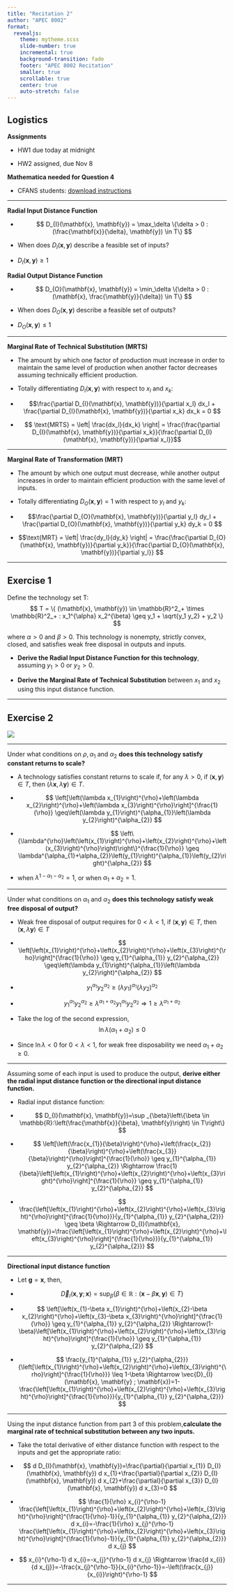 ```yaml
---
title: "Recitation 2"
author: "APEC 8002"
format: 
  revealjs:
    theme: mytheme.scss 
    slide-number: true
    incremental: true
    background-transition: fade
    footer: "APEC 8002 Recitation"
    smaller: true
    scrollable: true
    center: true
    auto-stretch: false
---
```


## Logistics {.smaller}

**Assignments**

-   HW1 due today at midnight

-   HW2 assigned, due Nov 8

**Mathematica needed for Question 4**

-   CFANS students: [download instructions](https://studentsoftware.cfans.umn.edu/Mathematica.aspx)

-------

**Radial Input Distance Function**

- $$    D_{I}(\mathbf{x}, \mathbf{y}) = \max_\delta \{\delta > 0 : (\frac{\mathbf{x}}{\delta}, \mathbf{y}) \in T\}
    $$

- When does $D_{I}(\mathbf{x}, \mathbf{y})$ describe a feasible set of inputs?

- $D_{I}(\mathbf{x}, \mathbf{y})≥1$

**Radial Output Distance Function**

- $$    D_{O}(\mathbf{x}, \mathbf{y}) = \min_\delta \{\delta > 0 : (\mathbf{x}, \frac{\mathbf{y}}{\delta}) \in T\}
    $$

- When does $D_{O}(\mathbf{x}, \mathbf{y})$ describe a feasible set of outputs?

- $D_{O}(\mathbf{x}, \mathbf{y})≤1$

----------

**Marginal Rate of Technical Substitution (MRTS)**

- The amount by which one factor of production must increase in order to maintain the same level of production when another factor decreases assuming technically efficient production.

- Totally differentiating $D_{I}(\mathbf{x}, \mathbf{y})$ with respect to $x_l$ and $x_k$:

- $$\frac{\partial D_{I}(\mathbf{x}, \mathbf{y})}{\partial x_l} dx_l + \frac{\partial D_{I}(\mathbf{x}, \mathbf{y})}{\partial x_k} dx_k = 0 $$

- $$ \text{MRTS} = \left| \frac{dx_l}{dx_k} \right| = \frac{\frac{\partial D_{I}(\mathbf{x}, \mathbf{y})}{\partial x_k}}{\frac{\partial D_{I}(\mathbf{x}, \mathbf{y})}{\partial x_l}}$$

----------

**Marginal Rate of Transformation (MRT)**

- The amount by which one output must decrease, while another output increases in order to maintain efficient production with the same level of inputs.

- Totally differentiating $D_{O}(\mathbf{x}, \mathbf{y}) = 1$ with respect to $y_l$ and $y_k$:

- $$\frac{\partial D_{O}(\mathbf{x}, \mathbf{y})}{\partial y_l} dy_l + \frac{\partial D_{O}(\mathbf{x}, \mathbf{y})}{\partial y_k} dy_k = 0
    $$
    
- $$\text{MRT} = \left| \frac{dy_l}{dy_k} \right| = \frac{\frac{\partial D_{O}(\mathbf{x}, \mathbf{y})}{\partial y_k}}{\frac{\partial D_{O}(\mathbf{x}, \mathbf{y})}{\partial y_l}}
    $$


------------

## Exercise 1

Define the technology set T:
    $$
    T = \{ (\mathbf{x}, \mathbf{y}) \in \mathbb{R}^2_+ \times \mathbb{R}^2_+ : x_1^{\alpha} x_2^{\beta} \geq y_1 + \sqrt{y_1 y_2} + y_2 \}
    $$
    
 where $\alpha > 0$ and $\beta > 0$. This technology is nonempty, strictly convex, closed, and satisfies weak free disposal in outputs and inputs.


- **Derive the Radial Input Distance Function for this technology**, assuming $y_1 > 0$  or $y_2 > 0$.
    
- **Derive the Marginal Rate of Technical Substitution** between $x_1$ and $x_2$ using this input distance function.


--------------

## Exercise 2

![](pic1.png){widtht="10%"}

------------------

Under what conditions on $\rho, \alpha_{1}$ and $\alpha_{2}$ **does this technology satisfy constant returns to scale?**

- A technology satisfies constant returns to scale if, for any $\lambda>0$, if $(\mathbf{x}, \mathbf{y}) \in T$, then $(\lambda \mathbf{x}, \lambda \mathbf{y}) \in T$.

- $$
\left[\left(\lambda x_{1}\right)^{\rho}+\left(\lambda x_{2}\right)^{\rho}+\left(\lambda x_{3}\right)^{\rho}\right]^{\frac{1}{\rho}} \geq\left(\lambda y_{1}\right)^{\alpha_{1}}\left(\lambda y_{2}\right)^{\alpha_{2}}
$$


- $$
\left\{\lambda^{\rho}\left(\left(x_{1}\right)^{\rho}+\left(x_{2}\right)^{\rho}+\left(x_{3}\right)^{\rho}\right)\right\}^{\frac{1}{\rho}} \geq \lambda^{\alpha_{1}+\alpha_{2}}\left(y_{1}\right)^{\alpha_{1}}\left(y_{2}\right)^{\alpha_{2}}
$$
- when $\lambda^{1-\alpha_{1}-\alpha_{2}}=1$, or when $\alpha_{1}+\alpha_{2}=1$.


----------------

Under what conditions on $\alpha_{1}$ and $\alpha_{2}$ **does this technology satisfy weak free disposal of output?**

- Weak free disposal of output requires for $0<\lambda<1$, if $(\mathbf{x}, \mathbf{y}) \in T$, then $(\mathbf{x}, \lambda \mathbf{y}) \in T$

- $$
\left[\left(x_{1}\right)^{\rho}+\left(x_{2}\right)^{\rho}+\left(x_{3}\right)^{\rho}\right]^{\frac{1}{\rho}} \geq y_{1}^{\alpha_{1}} y_{2}^{\alpha_{2}} \geq\left(\lambda y_{1}\right)^{\alpha_{1}}\left(\lambda y_{2}\right)^{\alpha_{2}}
$$

- $$
y_{1}^{\alpha_{1}} y_{2}^{\alpha_{2}} \geq\left(\lambda y_{1}\right)^{\alpha_{1}}\left(\lambda y_{2}\right)^{\alpha_{2}}
$$

- $$
y_{1}^{\alpha_{1}} y_{2}^{\alpha_{2}} \geq \lambda^{\alpha_{1}+\alpha_{2}} y_{1}^{\alpha_{1}} y_{2}^{\alpha_{2}} \Rightarrow 1 \geq \lambda^{\alpha_{1}+\alpha_{2}}
$$

- Take the log of the second expression,
    $$
\ln \lambda\left(\alpha_{1}+\alpha_{2}\right) \leq 0
$$

- Since $\ln \lambda<0$ for $0<\lambda<1$, for weak free disposability we need $\alpha_{1}+\alpha_{2} \geq 0$.


----------------


 Assuming some of each input is used to produce the output, **derive either the radial input distance function or the directional input distance function.**

- Radial input distance function:

- $$
D_{I}(\mathbf{x}, \mathbf{y})=\sup _{\beta}\left\{\beta \in \mathbb{R}:\left(\frac{\mathbf{x}}{\beta}, \mathbf{y}\right) \in T\right\}
$$

- $$
\left[\left(\frac{x_{1}}{\beta}\right)^{\rho}+\left(\frac{x_{2}}{\beta}\right)^{\rho}+\left(\frac{x_{3}}{\beta}\right)^{\rho}\right]^{\frac{1}{\rho}} \geq y_{1}^{\alpha_{1}} y_{2}^{\alpha_{2}} \Rightarrow \frac{1}{\beta}\left[\left(x_{1}\right)^{\rho}+\left(x_{2}\right)^{\rho}+\left(x_{3}\right)^{\rho}\right]^{\frac{1}{\rho}} \geq y_{1}^{\alpha_{1}} y_{2}^{\alpha_{2}}
$$
- $$
\frac{\left[\left(x_{1}\right)^{\rho}+\left(x_{2}\right)^{\rho}+\left(x_{3}\right)^{\rho}\right]^{\frac{1}{\rho}}}{y_{1}^{\alpha_{1}} y_{2}^{\alpha_{2}}} \geq \beta \Rightarrow D_{I}(\mathbf{x}, \mathbf{y})=\frac{\left[\left(x_{1}\right)^{\rho}+\left(x_{2}\right)^{\rho}+\left(x_{3}\right)^{\rho}\right]^{\frac{1}{\rho}}}{y_{1}^{\alpha_{1}} y_{2}^{\alpha_{2}}}
$$


----------------

**Directional input distance function**

- Let $\mathbf{g}=\mathbf{x}$, then,

- $$
\vec{D}_{I}(\mathbf{x}, \mathbf{y} ; \mathbf{x})=\sup _{\beta}\{\beta \in \mathbb{R}:(\mathbf{x}-\beta \mathbf{x}, \mathbf{y}) \in T\}
$$

- $$
\left[\left(x_{1}-\beta x_{1}\right)^{\rho}+\left(x_{2}-\beta x_{2}\right)^{\rho}+\left(x_{3}-\beta x_{3}\right)^{\rho}\right]^{\frac{1}{\rho}} \geq y_{1}^{\alpha_{1}} y_{2}^{\alpha_{2}} \Rightarrow(1-\beta)\left[\left(x_{1}\right)^{\rho}+\left(x_{2}\right)^{\rho}+\left(x_{3}\right)^{\rho}\right]^{\frac{1}{\rho}} \geq y_{1}^{\alpha_{1}} y_{2}^{\alpha_{2}}
$$

- $$
\frac{y_{1}^{\alpha_{1}} y_{2}^{\alpha_{2}}}{\left[\left(x_{1}\right)^{\rho}+\left(x_{2}\right)^{\rho}+\left(x_{3}\right)^{\rho}\right]^{\frac{1}{\rho}}} \leq 1-\beta \Rightarrow \vec{D}_{I}(\mathbf{x}, \mathbf{y} ; \mathbf{x})=1-\frac{\left[\left(x_{1}\right)^{\rho}+\left(x_{2}\right)^{\rho}+\left(x_{3}\right)^{\rho}\right]^{\frac{1}{\rho}}}{y_{1}^{\alpha_{1}} y_{2}^{\alpha_{2}}}
$$

---------------------


Using the input distance function from part 3 of this problem,**calculate the marginal rate of technical substitution between any two inputs.**

- Take the total derivative of either distance function with respect to the inputs and get the appropriate ratio:

- $$
d D_{I}(\mathbf{x}, \mathbf{y})=\frac{\partial}{\partial x_{1}} D_{I}(\mathbf{x}, \mathbf{y}) d x_{1}+\frac{\partial}{\partial x_{2}} D_{I}(\mathbf{x}, \mathbf{y}) d x_{2}+\frac{\partial}{\partial x_{3}} D_{I}(\mathbf{x}, \mathbf{y}) d x_{3}=0
$$

- $$
\frac{1}{\rho} x_{i}^{\rho-1} \frac{\left[\left(x_{1}\right)^{\rho}+\left(x_{2}\right)^{\rho}+\left(x_{3}\right)^{\rho}\right]^{\frac{1}{\rho}-1}}{y_{1}^{\alpha_{1}} y_{2}^{\alpha_{2}}} d x_{i}=-\frac{1}{\rho} x_{j}^{\rho-1} \frac{\left[\left(x_{1}\right)^{\rho}+\left(x_{2}\right)^{\rho}+\left(x_{3}\right)^{\rho}\right]^{\frac{1}{\rho}-1}}{y_{1}^{\alpha_{1}} y_{2}^{\alpha_{2}}} d x_{j}
$$

- $$
x_{i}^{\rho-1} d x_{i}=-x_{j}^{\rho-1} d x_{j} \Rightarrow \frac{d x_{i}}{d x_{j}}=-\frac{x_{j}^{\rho-1}}{x_{i}^{\rho-1}}=-\left(\frac{x_{j}}{x_{i}}\right)^{\rho-1}
$$

----------------
